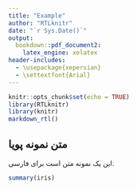 ```yaml
---
title: "Example"
author: "RTLknitr"
date: "`r Sys.Date()`"
output:
  bookdown::pdf_document2:
    latex_engine: xelatex
header-includes:
  - \usepackage{xepersian}
  - \settextfont{Arial}
---
```


```r
knitr::opts_chunk$set(echo = TRUE)
library(RTLknitr)
library(knitr)
markdown_rtl()
```

## متن نمونه پویا

این یک نمونه متن است برای 
\lr{rmarkdown}
فارسی.

```r
summary(iris)
```


